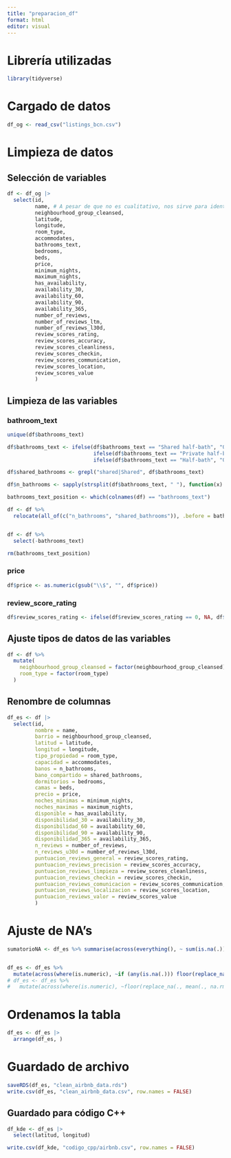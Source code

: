 ```yaml
---
title: "preparacion_df"
format: html
editor: visual
---
```


# Librería utilizadas

```r
library(tidyverse)
```

# Cargado de datos

```r
df_og <- read_csv("listings_bcn.csv")
```

# Limpieza de datos

## Selección de variables

```r
df <- df_og |>
  select(id, 
         name, # A pesar de que no es cualitativo, nos sirve para identificar al piso
         neighbourhood_group_cleansed,
         latitude,
         longitude,
         room_type,
         accommodates,
         bathrooms_text,
         bedrooms,
         beds,
         price,
         minimum_nights,
         maximum_nights,
         has_availability,
         availability_30,
         availability_60,
         availability_90,
         availability_365,
         number_of_reviews,
         number_of_reviews_ltm,
         number_of_reviews_l30d,
         review_scores_rating,
         review_scores_accuracy,
         review_scores_cleanliness,
         review_scores_checkin,
         review_scores_communication,
         review_scores_location,
         review_scores_value
         ) 
```

## Limpieza de las variables

### bathroom_text

```r
unique(df$bathrooms_text)

df$bathrooms_text <- ifelse(df$bathrooms_text == "Shared half-bath", "0.5 Shared bath",
                            ifelse(df$bathrooms_text == "Private half-bath", "0.5 bath",
                            ifelse(df$bathrooms_text == "Half-bath", "0.5 bath", df$bathrooms_text)))

df$shared_bathrooms <- grepl("shared|Shared", df$bathrooms_text)

df$n_bathrooms <- sapply(strsplit(df$bathrooms_text, " "), function(x) as.numeric(x[1]))

bathrooms_text_position <- which(colnames(df) == "bathrooms_text")

df <- df %>%
  relocate(all_of(c("n_bathrooms", "shared_bathrooms")), .before = bathrooms_text_position)


df <- df %>%
  select(-bathrooms_text)

rm(bathrooms_text_position)
```

### price

```r
df$price <- as.numeric(gsub("\\$", "", df$price))
```

### review_score_rating

```r
df$review_scores_rating <- ifelse(df$review_scores_rating == 0, NA, df$review_scores_rating)
```

## Ajuste tipos de datos de las variables

```r
df <- df %>%
  mutate(
    neighbourhood_group_cleansed = factor(neighbourhood_group_cleansed),
    room_type = factor(room_type)
  )
```

## Renombre de columnas

```r
df_es <- df |>
  select(id, 
         nombre = name, 
         barrio = neighbourhood_group_cleansed,
         latitud = latitude,
         longitud = longitude,
         tipo_propiedad = room_type,
         capacidad = accommodates,
         banos = n_bathrooms,
         bano_compartido = shared_bathrooms,
         dormitorios = bedrooms,
         camas = beds,
         precio = price,
         noches_minimas = minimum_nights,
         noches_maximas = maximum_nights,
         disponible = has_availability,
         disponibilidad_30 = availability_30,
         disponibilidad_60 = availability_60,
         disponibilidad_90 = availability_90,
         disponibilidad_365 = availability_365,
         n_reviews = number_of_reviews,
         n_reviews_u30d = number_of_reviews_l30d,
         puntuacion_reviews_general = review_scores_rating,
         puntuacion_reviews_precision = review_scores_accuracy,
         puntuacion_reviews_limpieza = review_scores_cleanliness,
         puntuacion_reviews_checkin = review_scores_checkin,
         puntuacion_reviews_comunicacion = review_scores_communication,
         puntuacion_reviews_localizacion = review_scores_location,
         puntuacion_reviews_valor = review_scores_value 
         ) 
```

# Ajuste de NA's

```r
sumatorioNA <- df_es %>% summarise(across(everything(), ~ sum(is.na(.))))


df_es <- df_es %>%
  mutate(across(where(is.numeric), ~if (any(is.na(.))) floor(replace_na(., mean(., na.rm = TRUE))) else .))
# df_es <- df_es %>%
#   mutate(across(where(is.numeric), ~floor(replace_na(., mean(., na.rm = TRUE)))))
```

# Ordenamos la tabla

```r
df_es <- df_es |>
  arrange(df_es, )
```

# Guardado de archivo

```r
saveRDS(df_es, "clean_airbnb_data.rds")
write.csv(df_es, "clean_airbnb_data.csv", row.names = FALSE)
```

## Guardado para código C++

```r
df_kde <- df_es |>
  select(latitud, longitud) 
```

```r
write.csv(df_kde, "codigo_cpp/airbnb.csv", row.names = FALSE)
```
